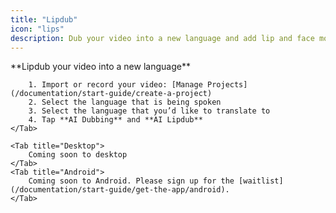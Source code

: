 ```yaml
---
title: "Lipdub"
icon: "lips"
description: Dub your video into a new language and add lip and face movements to match the new language
---
```


<Tabs>
    <Tab title="iOS">
        **Lipdub your video into a new language**

        1. Import or record your video: [Manage Projects](/documentation/start-guide/create-a-project)
        2. Select the language that is being spoken
        3. Select the language that you’d like to translate to
        4. Tap **AI Dubbing** and **AI Lipdub**
    </Tab>

    <Tab title="Desktop">
        Coming soon to desktop
    </Tab>
    <Tab title="Android">
        Coming soon to Android. Please sign up for the [waitlist](/documentation/start-guide/get-the-app/android).
    </Tab>
</Tabs>